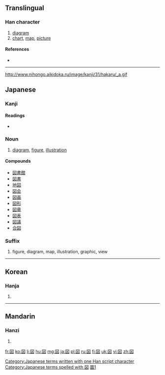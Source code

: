 {{also|圖|图}}
==Translingual==

===Han character===
{{Han char|rn=31|rad=囗|as=04|sn=7|four=|canj=田卜大 (WYK)|ids=⿴囗丶义}}

# [[diagram]]
# [[chart]], [[map]], [[picture]]

====References====
* {{Han ref|kx=0217.251|dkj=04734|dj=0445.130|hdz=10716.021|uh=56F3|ud=22259}}

----
http://www.nihongo.aikidoka.ru/image/kanji/31/hakaru/_a.gif

==Japanese==

===Kanji===
{{ja-kanji|grade=2|rs=囗04|style=s|kyu=圖}}

====Readings====
* {{ja-readings
|goon=[[ず]] (zu) < [[づ]] (du)
|kanon=[[と]] (to)
|kun=[[はかる]] (hakaru), [[え]] (e)}}

===Noun===
{{ja-noun|k|hira=ず|rom=zu|hhira=づ|hidx=す'}}

# [[diagram]], [[figure]], [[illustration]]

====Compounds====
* [[図書館]]
* [[図書]]
* [[地図]]
* [[図会]]
* [[図画]]
* [[図形]]
* [[図章]]
* [[図表]]
* [[図議]]
* [[合図]]

===Suffix===
{{ja-pos|k|suffix|hira=ず|rom=-zu|hhira=づ|hidx=す'}}

# figure, diagram, map, illustration, graphic, view

[[Category:Japanese terms written with one Han script character]]
[[Category:Japanese terms spelled with 図]]
----

==Korean==

===Hanja===
{{ko-hanja|hangeul=도|rv=do|mr=to}}

# {{defn|lang=ko|sort=囗04}}

----

==Mandarin==

===Hanzi===
{{cmn-hanzi|pin=[[juàn]] ([[juan4]]), [[tú]] ([[tu2]])|wg=chüan<sup>4</sup>, t'u<sup>2</sup>}}

# {{defn|lang=cmn|sort=囗04}}

[[Category:CJKV characters simplified differently in Japan and China|圖1]]

[[fr:図]]
[[ko:図]]
[[li:図]]
[[hu:図]]
[[mg:図]]
[[ja:図]]
[[pl:図]]
[[ru:図]]
[[fi:図]]
[[uk:図]]
[[vi:図]]
[[zh:図]]